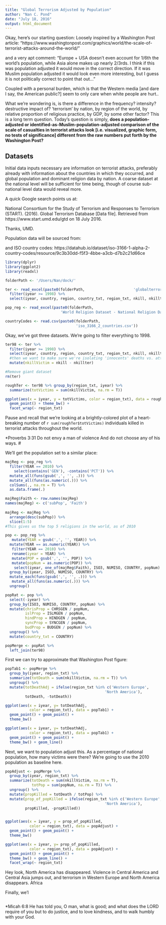 ```yaml
---
title: "Global Terrorism Adjusted by Population"
author: "Nan C. Pond"
date: "July 18, 2016"
output: html_document
---
```


Okay, here's our starting question:
Loosely inspired by a Washington Post article:
"https://www.washingtonpost.com/graphics/world/the-scale-of-terrorist-attacks-around-the-world/"

and a very apt comment:
"Europe + USA doesn't even account for 1/6th the world's population, while Asia alone makes up nearly 2/3rds.
I think if this was population adjusted it would move in the correct direction.
If it was Muslim population adjusted it would look even more interesting, but I guess it is not politically correct to point that out..."

Coupled with a personal burden, which is that the Western media [and dare I say, the American public?] seem to only care when white people are hurt..

What we're wondering is, is there a difference in the frequency? intensity? destructive impact of? 'terrorism' by nation, by region of the world, by relative proportion of religious practice, by GDP, by some other factor?
This is a long term question. Today's question is simply, **does a population-adjusted or identified-as-Muslim-population-adjusted comparison of the scale of casualties in terrorist attacks look [i.e. visualized, graphic form, no tests of significance] different from the raw numbers put forth by the Washington Post?**

## Datasets

Initial data inputs necessary are information on terrorist attacks, preferably already with information about the countries in which they occurred, and global population and dominant religion data by nation. A coarse dataset at the national level will be sufficient for time being, though of course sub-national level data would reveal more.

A quick Google search points us at:

National Consortium for the Study of Terrorism and Responses to Terrorism (START). (2016). Global Terrorism Database [Data file]. Retrieved from https://www.start.umd.edu/gtd on 18 July 2016.

Thanks, UMD.

Population data will be sourced from:

and ISO country codes:
https://datahub.io/dataset/iso-3166-1-alpha-2-country-codes/resource/9c3b30dd-f5f3-4bbe-a3cb-d7b2c21d66ce

```r
library(dplyr)
library(ggplot2)
library(readxl)

folderPath <- '/Users/Nan/dock/'

ter <- read_excel(paste0(folderPath,                      'globalterrorismdb_0616dist.xlsx')) %>%
  filter(iyear >= 1998) %>%
  select(iyear, country, region, country_txt, region_txt, nkill, nkillter)

pop_reg <- read_excel(paste0(folderPath,
                         'World Religion Dataset - National Religion Dataset.XLS'))

countryCodes <- read.csv(paste0(folderPath,
                                'iso_3166_2_countries.csv'))


```

Okay, we've got three datasets. We're going to filter everything to 1998.

```r
ter98 <- ter %>%
  filter(iyear >= 1998) %>%
  select(iyear, country, region, country_txt, region_txt, nkill, nkillter) %>%
  #then we want to make sure we're isolating 'innocents' deaths vs. attackers 
  mutate(nkillVictim = nkill - nkillter)

#Remove giant dataset
rm(ter)

roughTer <- ter98 %>% group_by(region_txt, iyear) %>%
  summarize(totVictims = sum(nkillVictim, na.rm = T))

ggplot(aes(x = iyear, y = totVictims, color = region_txt), data = roughTer) +
  geom_point() + theme_bw() + 
  facet_wrap(~ region_txt)

```

Pause and recall that we're looking at a brightly-colored plot of a heart-breaking number of `r sum(roughTer$totVictims)` individuals killed in terrorist attacks throughout the world.    

*Proverbs 3:31 Do not envy a man of violence And do not choose any of his ways. #

We'll get the population set to a similar place:

```r

majReg <- pop_reg %>%
  filter(YEAR == 2010) %>%
    select(contains('GEN'), -contains('PCT')) %>%
  mutate_all(funs(gsub(',', '', .))) %>%
  mutate_all(funs(as.numeric(.))) %>%
  colSums(., na.rm = T) %>%
  as.data.frame(.) 

majReg$Faith <- row.names(majReg)
names(majReg) <- c('subPop', 'Faith')
 
majReg <- majReg %>%
  arrange(desc(subPop)) %>%
  slice(1:5)
#This gives us the top 5 religions in the world, as of 2010

pop <- pop_reg %>%
   mutate(YEAR = gsub(',', '', YEAR)) %>%
  mutate(YEAR == as.numeric(YEAR)) %>%
   filter(YEAR == 2010) %>%
   rename(iyear = YEAR) %>%
   mutate(POP = gsub(',', '', POP)) %>%
   mutate(popNum = as.numeric(POP)) %>%
    select(iyear, one_of(majReg$Faith), ISO3, NUMISO, COUNTRY, popNum) %>%
  group_by(iyear, ISO3, NUMISO, COUNTRY) %>%
  mutate_each(funs(gsub(',', '', .))) %>%
   mutate_all(funs(as.numeric(.))) %>%
  ungroup() 

popRat <- pop %>%
  select(-iyear) %>%
  group_by(ISO3, NUMISO, COUNTRY, popNum) %>%
  mutate(chrisProp = CHRSGEN / popNum,
         islProp = ISLMGEN / popNum,
         hindProp = HINDGEN / popNum,
         syncProp = SYNCGEN / popNum,
         budProp = BUDGEN / popNum) %>%
  ungroup() %>%
  mutate(country_txt = COUNTRY) 

popMerge <- popRat %>%
  left_join(ter98)

```

First we can try to approximate that Washington Post figure:
```r

popTab1 <- popMerge %>%
  group_by(iyear, region_txt) %>%
  summarize(totDeath = sum(nkillVictim, na.rm = T)) %>%
  ungroup() %>%
  mutate(totDeathAdj = ifelse(region_txt %in% c('Western Europe',
                                             'North America'),
         totDeath, -totDeath))

ggplot(aes(x = iyear, y= totDeathAdj,
           color = region_txt), data = popTab1) + 
  geom_point() + geom_point() +
  theme_bw()

ggplot(aes(x = iyear, y= totDeathAdj,
           color = region_txt), data = popTab1) + 
  geom_point() + geom_point() +
  theme_bw() + geom_line()

```

Next, we want to population adjust this. As a percentage of national population, how many victims were there?
We're going to use the 2010 population as baseline here.

```r

popAdjust <- popMerge %>%
  group_by(iyear, region_txt) %>%
  summarize(totDeath = sum(nkillVictim, na.rm = T),
            totPop = sum(popNum, na.rm = T)) %>%
  ungroup() %>%
  mutate(propKilled = totDeath / totPop) %>%
  mutate(prop_of_popKilled = ifelse(region_txt %in% c('Western Europe',
                                             'North America'),
         propKilled, -propKilled))


ggplot(aes(x = iyear, y = prop_of_popKilled,
           color = region_txt), data = popAdjust) + 
  geom_point() + geom_point() +
  theme_bw()

ggplot(aes(x = iyear, y= prop_of_popKilled,
           color = region_txt), data = popAdjust) + 
  geom_point() + geom_point() +
  theme_bw() + geom_line() +
  facet_wrap(~ region_txt)

```
Hey look, North America has disappeared. Violence in Central America and Central Asia jumps out, and terrorism in Western Europe and North America disappears. Africa

Finally, we'l
```relAdjust



```


*Micah 6:8 He has told you, O man, what is good; and what does the LORD require of you but to do justice, and to love kindness, and to walk humbly with your God.